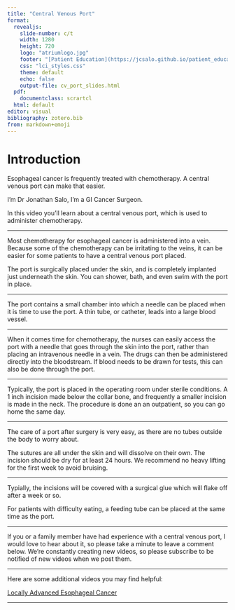 ```yaml
---
title: "Central Venous Port"
format: 
  revealjs:
    slide-number: c/t
    width: 1280
    height: 720
    logo: "atriumlogo.jpg"
    footer: "[Patient Education](https://jcsalo.github.io/patient_education/)"
    css: "lci_styles.css"
    theme: default
    echo: false
    output-file: cv_port_slides.html
  pdf:
    documentclass: scrartcl
  html: default
editor: visual
bibliography: zotero.bib
from: markdown+emoji
---
```


# Introduction

Esophageal cancer is frequently treated with chemotherapy. A central venous port can make that easier.

I’m Dr Jonathan Salo, I’m a GI Cancer Surgeon.

In this video you’ll learn about a central venous port, which is used to administer chemotherapy.

------------------------------------------------------------------------

Most chemotherapy for esophageal cancer is administered into a vein. Because some of the chemotherapy can be irritating to the veins, it can be easier for some patients to have a central venous port placed.

The port is surgically placed under the skin, and is completely implanted just underneath the skin. You can shower, bath, and even swim with the port in place.

------------------------------------------------------------------------

The port contains a small chamber into which a needle can be placed when it is time to use the port. A thin tube, or catheter, leads into a large blood vessel.

------------------------------------------------------------------------

When it comes time for chemotherapy, the nurses can easily access the port with a needle that goes through the skin into the port, rather than placing an intravenous needle in a vein. The drugs can then be administered directly into the bloodstream. If blood needs to be drawn for tests, this can also be done through the port.

------------------------------------------------------------------------

Typically, the port is placed in the operating room under sterile conditions. A 1 inch incision made below the collar bone, and frequently a smaller incision is made in the neck. The procedure is done an an outpatient, so you can go home the same day.

------------------------------------------------------------------------

The care of a port after surgery is very easy, as there are no tubes outside the body to worry about.

The sutures are all under the skin and will dissolve on their own. The incision should be dry for at least 24 hours. We recommend no heavy lifting for the first week to avoid bruising.

------------------------------------------------------------------------

Typially, the incisions will be covered with a surgical glue which will flake off after a week or so.

For patients with difficulty eating, a feeding tube can be placed at the same time as the port.

------------------------------------------------------------------------

If you or a family member have had experience with a central venous port, I would love to hear about it, so please take a minute to leave a comment below. We're constantly creating new videos, so please subscribe to be notified of new videos when we post them.

------------------------------------------------------------------------

Here are some additional videos you may find helpful:

[Locally Advanced Esophageal Cancer](13-Eso_Locally_Advanced.html)

------------------------------------------------------------------------
